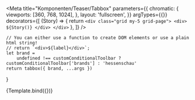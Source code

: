 

<Meta
    title="Komponenten/Teaser/Tabbox"
    parameters={{
        chromatic: {
            viewports: [360, 768, 1024],
        },
        layout: 'fullscreen',
    }}
    argTypes={{}}
    decorators={[
        (Story) => {
            return `<div class="grid my-5 grid-page">
                        <div>
                            ${Story()}
                        </div>
                    </div>`
        },
    ]}
/>

    // You can either use a function to create DOM elements or use a plain html string!
    // return `<div>${label}</div>`;
    let brand =
        undefined !== customConditionalToolbar ? customConditionalToolbar['brands'] : 'hessenschau'
    return tabbox({ brand, ...args })
}

<Canvas withToolbar>
    <Story name="Beispiel 1" args={tabboxData.includeModel}>
        {Template.bind({})}
    </Story>
</Canvas>
